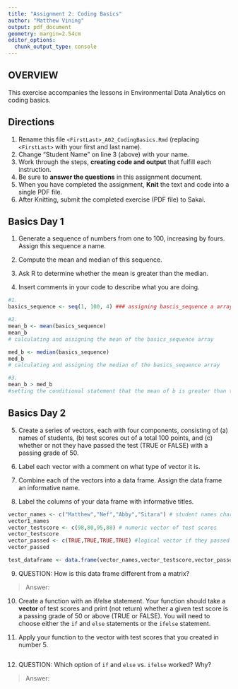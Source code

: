 ```yaml
---
title: "Assignment 2: Coding Basics"
author: "Matthew Vining"
output: pdf_document
geometry: margin=2.54cm
editor_options: 
  chunk_output_type: console
---
```


## OVERVIEW

This exercise accompanies the lessons in Environmental Data Analytics on coding basics.

## Directions

1.  Rename this file `<FirstLast>_A02_CodingBasics.Rmd` (replacing `<FirstLast>` with your first and last name).
2.  Change "Student Name" on line 3 (above) with your name.
3.  Work through the steps, **creating code and output** that fulfill each instruction.
4.  Be sure to **answer the questions** in this assignment document.
5.  When you have completed the assignment, **Knit** the text and code into a single PDF file.
6.  After Knitting, submit the completed exercise (PDF file) to Sakai.

## Basics Day 1

1.  Generate a sequence of numbers from one to 100, increasing by fours. Assign this sequence a name.

2.  Compute the mean and median of this sequence.

3.  Ask R to determine whether the mean is greater than the median.

4.  Insert comments in your code to describe what you are doing.

```r
#1.
basics_sequence <- seq(1, 100, 4) ### assigning bascis_sequence a array of number 1 through 100 and by increments of 4

#2. 
mean_b <- mean(basics_sequence) 
mean_b
# calculating and assigning the mean of the basics_sequence array

med_b <- median(basics_sequence)
med_b
# calculating and assigning the median of the basics_sequence array

#3.
mean_b > med_b
#setting the conditional statement that the mean of b is greater than the median of b to see if R returns a true or false statement
```

## Basics Day 2

5.  Create a series of vectors, each with four components, consisting of (a) names of students, (b) test scores out of a total 100 points, and (c) whether or not they have passed the test (TRUE or FALSE) with a passing grade of 50.

6.  Label each vector with a comment on what type of vector it is.

7.  Combine each of the vectors into a data frame. Assign the data frame an informative name.

8.  Label the columns of your data frame with informative titles.

```r
vector_names <- c("Matthew","Nef","Abby","Sitara") # student names character vector
vector1_names
vector_testscore <- c(98,80,95,88) # numeric vector of test scores
vector_testscore
vector_passed <- c(TRUE,TRUE,TRUE,TRUE) #logical vector if they passed test or not
vector_passed

test_dataframe <- data.frame(vector_names,vector_testscore,vector_passed) #create a data frame that combines each of the vectors described above
```

9.  QUESTION: How is this data frame different from a matrix?

> Answer:

10. Create a function with an if/else statement. Your function should take a **vector** of test scores and print (not return) whether a given test score is a passing grade of 50 or above (TRUE or FALSE). You will need to choose either the `if` and `else` statements or the `ifelse` statement. 

11. Apply your function to the vector with test scores that you created in number 5.

```r

```

12. QUESTION: Which option of `if` and `else` vs. `ifelse` worked? Why?

> Answer:
